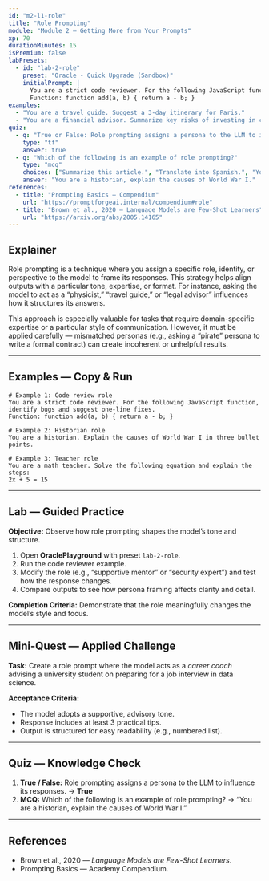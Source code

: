 ```yaml
---
id: "m2-l1-role"
title: "Role Prompting"
module: "Module 2 — Getting More from Your Prompts"
xp: 70
durationMinutes: 15
isPremium: false
labPresets:
  - id: "lab-2-role"
    preset: "Oracle - Quick Upgrade (Sandbox)"
    initialPrompt: |
      You are a strict code reviewer. For the following JavaScript function, identify bugs and suggest one-line fixes.
      Function: function add(a, b) { return a - b; }
examples:
  - "You are a travel guide. Suggest a 3-day itinerary for Paris."
  - "You are a financial advisor. Summarize key risks of investing in cryptocurrency."
quiz:
  - q: "True or False: Role prompting assigns a persona to the LLM to influence its responses."
    type: "tf"
    answer: true
  - q: "Which of the following is an example of role prompting?"
    type: "mcq"
    choices: ["Summarize this article.", "Translate into Spanish.", "You are a historian, explain the causes of World War I.", "Classify this text as positive or negative."]
    answer: "You are a historian, explain the causes of World War I."
references:
  - title: "Prompting Basics — Compendium"
    url: "https://promptforgeai.internal/compendium#role"
  - title: "Brown et al., 2020 — Language Models are Few-Shot Learners"
    url: "https://arxiv.org/abs/2005.14165"
---
```


<LessonHeader title="Role Prompting" xp={70} duration={15} belt="Blue" />

## Explainer

Role prompting is a technique where you assign a specific role, identity, or perspective to the model to frame its responses. This strategy helps align outputs with a particular tone, expertise, or format. For instance, asking the model to act as a “physicist,” “travel guide,” or “legal advisor” influences how it structures its answers.

This approach is especially valuable for tasks that require domain-specific expertise or a particular style of communication. However, it must be applied carefully — mismatched personas (e.g., asking a “pirate” persona to write a formal contract) can create incoherent or unhelpful results.

---

## Examples — Copy & Run

```text
# Example 1: Code review role
You are a strict code reviewer. For the following JavaScript function, identify bugs and suggest one-line fixes.
Function: function add(a, b) { return a - b; }

# Example 2: Historian role
You are a historian. Explain the causes of World War I in three bullet points.

# Example 3: Teacher role
You are a math teacher. Solve the following equation and explain the steps:
2x + 5 = 15
```

---

## Lab — Guided Practice

**Objective:** Observe how role prompting shapes the model’s tone and structure.

1. Open **OraclePlayground** with preset `lab-2-role`.
2. Run the code reviewer example.
3. Modify the role (e.g., “supportive mentor” or “security expert”) and test how the response changes.
4. Compare outputs to see how persona framing affects clarity and detail.

**Completion Criteria:** Demonstrate that the role meaningfully changes the model’s style and focus.

---

## Mini-Quest — Applied Challenge

**Task:** Create a role prompt where the model acts as a *career coach* advising a university student on preparing for a job interview in data science.

**Acceptance Criteria:**
- The model adopts a supportive, advisory tone.
- Response includes at least 3 practical tips.
- Output is structured for easy readability (e.g., numbered list).

---

## Quiz — Knowledge Check

1. **True / False:** Role prompting assigns a persona to the LLM to influence its responses. → **True**
2. **MCQ:** Which of the following is an example of role prompting? → “You are a historian, explain the causes of World War I.”

---

## References

- Brown et al., 2020 — *Language Models are Few-Shot Learners*.  
- Prompting Basics — Academy Compendium.
